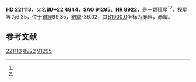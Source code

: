 {{Starbox begin
| name = HD 221113
}}
{{Starbox observe
| epoch = [[J2000.0|J2000.0]]
| constell = {{星座名待查}}<ref name=SIMBAD>{{cite web
 | url=http://simbad.u-strasbg.fr/simbad/sim-id?Ident=HR+8922
 | title=Pulsating variable Star
 | publisher=Centre de Données astronomiques de Strasbourg
 | work=SIMBAD
 | accessdate=2012-07-13
 | archive-date=2016-03-19
 | archive-url=https://web.archive.org/web/20160319045440/http://simbad.u-strasbg.fr/simbad/sim-id?Ident=HR+8922
 | dead-url=no
 }}</ref><ref name=DATA>{{cite web
 | url=http://vizier.u-strasbg.fr/viz-bin/VizieR-5?-out.add=.&-source=5050&-corr=PK=HR&-out.max=9999&HR=8922
 | title=VizieR Detailed Page
 | accessdate=2012-07-13
 | archive-date=2019-02-16
 | archive-url=https://web.archive.org/web/20190216103026/http://vizier.u-strasbg.fr/viz-bin/VizieR-5?-out.add=.&-source=5050&-corr=PK=HR&-out.max=9999&HR=8922
 | dead-url=no
 }}</ref>
| 星官 = 
| ra = {{RA|23|29|5.6}}<ref name=SIMBAD /><ref name=DATA />
| dec = {{DEC|+23|2|52}}<ref name=SIMBAD /><ref name=DATA />
| appmag_v = 6.35<ref name=SIMBAD /><ref name=DATA />
}}
{{Starbox character
| class = G9III<ref name=SIMBAD /><ref name=DATA />
| b-v = <ref name=SIMBAD /><ref name=DATA />
| u-b = <ref name=SIMBAD /><ref name=DATA />
| r-i = <ref name=SIMBAD /><ref name=DATA />
| variable = 
}}
{{Starbox astrometry
| radial_v = 
| prop_mo_ra = 20
| parallax = 
| p_error = 
}}
{{Starbox catalog
| names =BD+22 4844，[[SAO星表|SAO]] 91295，[[HD星表|HD]] 221113，[[HR星表|HR]] 8922}}
{{Starbox reference |Simbad=HR+8922}}
{{Starbox end}}

'''HD 221113'''，又名'''BD+22 4844'''，'''SAO 91295'''、'''HR 8922'''，是一颗恒星<ref name=SIMBAD /><ref name=DATA />，视星等为6.35，位于[[銀道座標系|銀經]]99.35，[[銀道座標系|銀緯]]-36.02，其[[B1900.0|B1900.0]]坐标为赤經{{RA|23|24|6.6}}，赤緯{{DEC|+22|-36.02|58}}。

== 参考文献 ==
{{reflist}}

{{star-stub}}

[[Category:HD和HDE天體|221113]]
[[Category:HR天體|8922]]
[[Category:SAO天體|91295]]